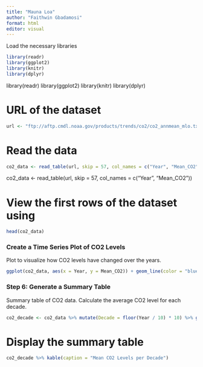 ```yaml
---
title: "Mauna Loa"
author: "Faithwin Gbadamosi"
format: html
editor: visual
---
```


Load the necessary libraries

```r
library(readr) 
library(ggplot2) 
library(knitr) 
library(dplyr)
```

library(readr) library(ggplot2) library(knitr) library(dplyr)

# URL of the dataset

```r
url <- "ftp://aftp.cmdl.noaa.gov/products/trends/co2/co2_annmean_mlo.txt"
```

# Read the data

```r
co2_data <- read_table(url, skip = 57, col_names = c("Year", "Mean_CO2"))
```

co2_data \<- read_table(url, skip = 57, col_names = c("Year", "Mean_CO2"))

# View the first rows of the dataset using

```r
head(co2_data)
```

### Create a Time Series Plot of CO2 Levels

Plot to visualize how CO2 levels have changed over the years.



```r
ggplot(co2_data, aes(x = Year, y = Mean_CO2)) + geom_line(color = "blue") + labs(title = "Mauna Loa CO2 Annual Mean", x = "Year", y = "Mean CO2 (ppm)") + theme_minimal()

```

### Step 6: Generate a Summary Table

Summary table of CO2 data. Calculate the average CO2 level for each decade.



```r
co2_decade <- co2_data %>% mutate(Decade = floor(Year / 10) * 10) %>% group_by(Decade) %>% summarize(Mean_CO2 = mean(Mean_CO2, na.rm = TRUE))
```

# Display the summary table

```r
co2_decade %>% kable(caption = "Mean CO2 Levels per Decade")
```
